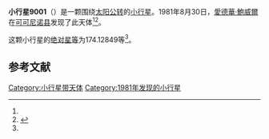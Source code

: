 {{Infobox planet
| bgcolour = #FFFFC0
| name = 9001 Slettebak
| symbol = 
| image = 
| caption = 
| discovery = yes
| discovery_ref = 
| discoverer = [[愛德華·鮑威爾|愛德華·鮑威爾]]
| discovery_site = [[可可尼诺县|可可尼诺县]] 
| discovered = 1981年8月30日
| designations = yes
| mp_name = 
| named_after = 
| alt_names = 1981 QE2/ 1981 RS / 1988 OL
| mp_category = [[主带小行星|主带小行星]]
| orbit_ref = <ref name="a">[http://ssd.jpl.nasa.gov/sbdb.cgi?sstr=9001 9001 Slettebak] {{Wayback|url=http://ssd.jpl.nasa.gov/sbdb.cgi?sstr=9001 |date=20190702124519 }}，小行星數據庫瀏覽器（JPL Small-Body Database Browser）－[[美国国家航空航天局|美国国家航空航天局]]喷气推进实验室</ref>
| epoch = 2456400.5 (2013年4月18日更新)
| aphelion = {{convert|2.8160154|AU|km|3|abbr=on|lk=out}}
| perihelion = {{convert|1.7816588|AU|km|3|abbr=on}}
| semimajor = {{convert|2.2988371|AU|km|3|abbr=on}}
| eccentricity = 0.2249739
| period = 1273.094689 [[日|日]]<br />3.49[[儒略年|儒略年]]
| avg_speed = 
| inclination = 7.56188
| asc_node = 152.18117
| mean_anomaly = 
| arg_peri = 174.12849
| satellites = 
| physical_characteristics = yes
| dimensions = 
| mass = 
| density = 
| surface_grav = 
| escape_velocity = 
| sidereal_day = 
| axial_tilt = 
| pole_ecliptic_lat = 
| pole_ecliptic_lon = 
| albedo = 
| temperatures= 
| temp_name1 = 
| mean_temp_1 = 
| max_temp_1 = 
| temp_name2 = 
| max_temp_2 = 
| spectral_type = 
| abs_magnitude = 174.12849
}}

'''小行星9001'''（{{lang-en|9001 Slettebak}}）是一颗围绕[[太阳|太阳]][[公转|公转]]的[[小行星|小行星]]。1981年8月30日，[[愛德華·鮑威爾|愛德華·鮑威爾]]在[[可可尼诺县|可可尼诺县]]发现了此天体<ref name="a" /><ref>{{cite news|title=小行星列表|url=http://cfa-www.harvard.edu/iau/lists/NumberedMPs.txt|accessdate=2013-07-08|newspaper=哈佛大学|archive-date=2008-05-17|archive-url=https://web.archive.org/web/20080517010638/http://cfa-www.harvard.edu/iau/lists/NumberedMPs.txt|dead-url=no}}</ref>。

这颗小行星的[[绝对星等|绝对星等]]为174.12849等<ref name="a" />。

==参考文献==
{{reflist}}
{{Minor Planet Number|[[小行星9000|小行星9000]]|[[小行星9002|小行星9002]]}}

{{小天体}}

[[Category:小行星带天体|Category:小行星带天体]]
[[Category:1981年发现的小行星|Category:1981年发现的小行星]]

{{asteroid-stub}}